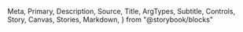   Meta,
  Primary,
  Description,
  Source,
  Title,
  ArgTypes,
  Subtitle,
  Controls,
  Story,
  Canvas,
  Stories,
  Markdown,
} from "@storybook/blocks"

<Meta of={TimeInput} />
<Title />
<Description of={TimeInput} />

```tsx
import { TimeInput } from "@einride/ui"
```

## Basic

<Description of={TimeInput.Basic} />
<Canvas of={TimeInput.Basic} />
<Controls of={TimeInput.Basic} />

## Without label

<Description of={TimeInput.WithoutLabel} />
<Canvas of={TimeInput.WithoutLabel} />
<Controls of={TimeInput.WithoutLabel} include={["aria-label"]} />

## Range

<Description of={TimeInput.Range} />
<Canvas
  of={TimeInput.Range}
  source={{
    code: `
const { valueFrom, onChangeFrom, valueTo, onChangeTo, minTo, maxFrom, status } =
  useRangeTimeInput()
return (
  <Group gap="xs">
    <TimeInput label="From" max={maxFrom} onChange={onChangeFrom} value={valueFrom} />
    <Box as="span" alignSelf="flex-end" blockSize="lg" display="flex" alignItems="center">
      &ndash;
    </Box>
    <TimeInput status={status} label="To" min={minTo} onChange={onChangeTo} value={valueTo} />
  </Group>
)
`,
  }}
/>

## Message

<Description of={TimeInput.Message} />
<Canvas of={TimeInput.Message} />
<Controls of={TimeInput.Message} include={["message"]} />

## Status message

<Description of={TimeInput.SuccessMessage} />
<Canvas of={TimeInput.SuccessMessage} />
<Controls of={TimeInput.SuccessMessage} include={["message", "status"]} />

## Accessibility

A descriptive `label` or `aria-label` is required to make sure the input has an accessible name.

Prefer a visible label when possible.
